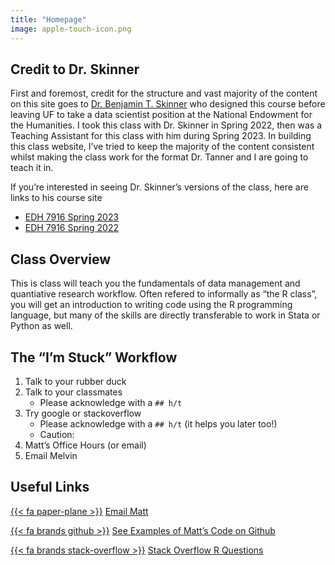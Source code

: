 ```yaml
---
title: "Homepage"
image: apple-touch-icon.png
---
```


## Credit to Dr. Skinner

First and foremost, credit for the structure and vast majority of the content on this site goes to [Dr. Benjamin T. Skinner](https://www.btskinner.io) who designed this course before leaving UF to take a data scientist position at the National Endowment for the Humanities. I took this class with Dr. Skinner in Spring 2022, then was a Teaching Assistant for this class with him during Spring 2023. In building this class website, I've tried to keep the majority of the content consistent whilst making the class work for the format Dr. Tanner and I are going to teach it in. 

If you're interested in seeing Dr. Skinner's versions of the class, here are links to his course site

- [EDH 7916 Spring 2023](https://edquant.github.io/edh7916/)
- [EDH 7916 Spring 2022](https://edquant.github.io/past/edh7916/2022/spring/)

## Class Overview

This is class will teach you the fundamentals of data management and quantiative research workflow. Often refered to informally as "the R class", you will get an introduction to writing code using the R programming language, but many of the skills are directly transferable to work in Stata or Python as well.

## The "I'm Stuck" Workflow

1) Talk to your rubber duck
2) Talk to your classmates
    - Please acknowledge with a `## h/t`
3) Try google or stackoverflow
    - Please acknowledge with a `## h/t` (it helps you later too!)
    - Caution:
4) Matt's Office Hours (or email)
5) Email Melvin

## Useful Links

[{{< fa paper-plane >}}]()
[Email Matt](mailto:m.capaldi@ufl.edu)

[{{< fa brands github >}}](https://github.com/ttalVlatt)
[See Examples of Matt's Code on Github](https://github.com/ttalVlatt)

[{{< fa brands stack-overflow >}}](https://stackoverflow.com/users/21152968/ttalvlatt)
[Stack Overflow R Questions](https://stackoverflow.com/questions/tagged/r)
